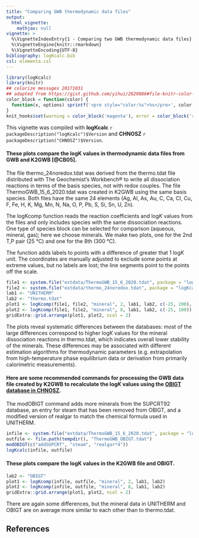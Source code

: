 ```yaml
---
title: "Comparing GWB thermodynamic data files"
output:
  html_vignette:
    mathjax: null
vignette: >
  %\VignetteIndexEntry{1 - Comparing two GWB thermodynamic data files}
  %\VignetteEngine{knitr::rmarkdown}
  %\VignetteEncoding{UTF-8}
bibliography: logKcalc.bib
csl: elementa.csl
---
```


<!-- https://gomakethings.com/how-to-break-an-image-out-of-its-parent-container-with-css/ -->
<style>
@media (min-width: 700px) {
  .full-width {
    left: 50%;
    margin-left: -50vw;
    margin-right: -50vw;
    max-width: 100vw;
    position: relative;
    right: 50%;
    width: 100vw;
  }
}
@media (min-width: 1020px) {
  .full-width {
    left: 50vw; /* fallback if needed */
    left: calc(50vw - 160px);
    width: 1000px;
    position: relative;
    background-color: #9ecff7;
    padding:10px;
  }
}
</style>

```r
library(logKcalc)
library(knitr)
## colorize messages 20171031
## adapted from https://gist.github.com/yihui/2629886#file-knitr-color-msg-rnw
color_block = function(color) {
  function(x, options) sprintf('<pre style="color:%s">%s</pre>', color, x)
}
knit_hooks$set(warning = color_block('magenta'), error = color_block('red'), message = color_block('blue'))
```

This vignette was compiled with **logKcalc** `r packageDescription("logKcalc")$Version` and **CHNOSZ** `r packageDescription("CHNOSZ")$Version`.

#### These plots compare the logK values in thermodynamic data files from GWB and K2GWB [@CB05].

The file thermo_24noredox.tdat was derived from the thermo.tdat file distributed with The Geochemist's Workbench® to write all dissociation reactions in terms of the basis species, not with redox couples.
The file ThermoGWB_15_6_2020.tdat was created in K2GWB using the same basis species.
Both files have the same 24 elements (Ag, Al, As, Au, C, Ca, Cl, Cu, F, Fe, H, K, Mg, Mn, N, Na, O, P, Pb, S, Si, Sn, U, Zn).

The logKcomp function reads the reaction coefficients and log*K* values from the files and only includes species with the same dissociation reactions.
One type of species block can be selected for comparison (aqueous, mineral, gas); here we choose minerals.
We make two plots, one for the 2nd T,P pair (25 °C) and one for the 8th (300 °C).

The function adds labels to points with a difference of greater that 1 log*K* unit.
The coordinates are manually adjusted to exclude some points at extreme values, but no labels are lost; the line segments point to the points off the scale.

```r
file1 <- system.file("extdata/ThermoGWB_15_6_2020.tdat", package = "logKcalc")
file2 <- system.file("extdata/thermo_24noredox.tdat", package = "logKcalc")
lab1 <- "UNITHERM"
lab2 <- "thermo.tdat"
plot1 <- logKcomp(file1, file2, "mineral", 2, lab1, lab2, c(-25, 200), c(-5, 10))
plot2 <- logKcomp(file1, file2, "mineral", 8, lab1, lab2, c(-25, 100))
gridExtra::grid.arrange(plot1, plot2, ncol = 2)
```

The plots reveal systematic differences between the databases: most of the large differences correspond to higher log*K* values for the mineral dissociation reactions in thermo.tdat, which indicates overall lower stability of the minerals.
These differences may be associated with different estimation algorithms for thermodynamic parameters (e.g. extrapolation from high-temperature phase equilibrium data or derivation from primarily calorimetric measurements).

#### Here are some recommended commands for processing the GWB data file created by K2GWB to recalculate the log*K* values using the [OBIGT database in CHNOSZ](../../CHNOSZ/doc/obigt.html).

The modOBIGT command adds more minerals from the SUPCRT92 database, an entry for steam that has been removed from OBIGT, and a modified version of realgar to match the chemical formula used in UNITHERM.

```r
infile <- system.file("extdata/ThermoGWB_15_6_2020.tdat", package = "logKcalc")
outfile <- file.path(tempdir(), "ThermoGWB_OBIGT.tdat")
modOBIGT(c("addSUPCRT", "steam", "realgar*4"))
logKcalc(infile, outfile)
```

#### These plots compare the logK values in the K2GWB file and OBIGT.

```r
lab2 <- "OBIGT"
plot1 <- logKcomp(infile, outfile, "mineral", 2, lab1, lab2)
plot2 <- logKcomp(infile, outfile, "mineral", 8, lab1, lab2)
gridExtra::grid.arrange(plot1, plot2, ncol = 2)
```

There are again some differences, but the mineral data in UNITHERM and OBIGT are on average more similar to each other than to thermo.tdat.

## References
